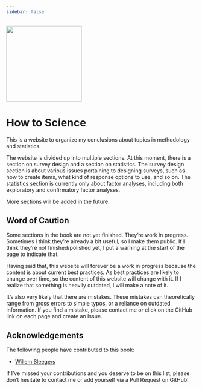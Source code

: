 ```yaml
---
sidebar: false
---
```


![](assets/img/atom-laboratory-science.svg){fig-alt="How to Science" fig-align="center" width="200"}

# How to Science

This is a website to organize my conclusions about topics in methodology and statistics.

The website is divided up into multiple sections. At this moment, there is a section on survey design and a section on statistics. The survey design section is about various issues pertaining to designing surveys, such as how to create items, what kind of response options to use, and so on. The statistics section is currently only about factor analyses, including both exploratory and confirmatory factor analyses.

More sections will be added in the future.

## Word of Caution

Some sections in the book are not yet finished. They're work in progress. Sometimes I think they're already a bit useful, so I make them public. If I think they're not finished/polished yet, I put a warning at the start of the page to indicate that.

Having said that, this website will forever be a work in progress because the content is about current best practices. As best practices are likely to change over time, so the content of this website will change with it. If I realize that something is heavily outdated, I will make a note of it.

It's also very likely that there are mistakes. These mistakes can theoretically range from gross errors to simple typos, or a reliance on outdated information. If you find a mistake, please contact me or click on the GitHub link on each page and create an Issue.

## Acknowledgements

The following people have contributed to this book:

-   [Willem Sleegers](https://www.willemsleegers.com "Willem Sleegers' personal website.")

If I've missed your contributions and you deserve to be on this list, please don't hesitate to contact me or add yourself via a Pull Request on GitHub!
